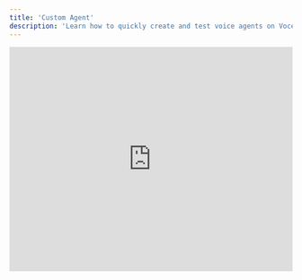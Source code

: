 ```yaml
---
title: 'Custom Agent'
description: 'Learn how to quickly create and test voice agents on Vocera without requiring any external API keys or integrations.'
---
```


<iframe
  width="100%"
  height="400px"
  style={{
  aspectRatio: '16 / 9',
  border: '1px solid #ccc',
  borderRadius: '8px',
  marginBottom: '20px'
}}
  src="https://www.tella.tv/video/beginners-guide-to-testing-ai-voice-agents-al7v/embed"
  frameborder="0"
  allow="accelerometer; autoplay; clipboard-write; encrypted-media; gyroscope; picture-in-picture"
  allowfullscreen
  title="Beginners Guide to Testing AI Voice Agents"
/>

## Quick Start Guide

Testing your voice agents on Vocera is simple and requires no external API keys. Our platform provides everything you need to get started immediately.

## Steps to Test Your Agent

<Steps>
  <Step title="Create an Agent">
    Follow the guide to [create your first agent](https://docs.vocera.ai/documentation/key-concepts/agents/overview#creating-your-first-agent).
  </Step>
  <Step title="Add Metrics">
    It is recommended to select all pre-defined metrics for comprehensive analysis.
  </Step>
  <Step title="Generate Evaluators">
    Set up evaluators to assess your agent's performance.
  </Step>
  <Step title="Select, Run, and Wait for Results">
    Choose the evaluators, execute the tests, and wait for the results to analyze your agent's performance.
  </Step>
</Steps>

### Testing Your Agent

Once created, your agent is immediately ready for testing. Vocera handles all the necessary backend processing, including:

* Transcript generation

* Voice synthesis

* Conversation management

<Note>
  No external API keys or assistant IDs are required. Vocera automatically manages all the necessary components for testing your agent.
</Note>

## Features Available for Testing

* **Real-time conversation testing**: Test your agent's responses in real-time

* **Transcript analysis**: Review generated transcripts for quality assurance

* **Performance metrics**: Track key performance indicators

* **Conversation flow validation**: Verify your agent's logic and responses

## Alternative Integration Options

If you need to integrate with specific platforms, check out our guides for:

* [VAPI Integration](/key-concepts/testing-agents/vapi-integration)

* [Retell Integration](/key-concepts/testing-agents/retell-integration)

## Next Steps

* Learn about [custom metrics](/testing-voice-agents/metrics/custom-metrics)

* Explore [predefined metrics](/testing-voice-agents/metrics/pre-defined-metrics)

* Set up [critical workflow metrics](/testing-voice-agents/metrics/critical-workflow-metric)
